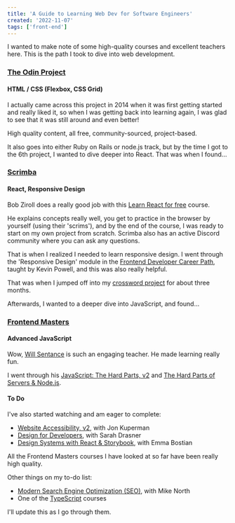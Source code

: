 ```yaml
---
title: 'A Guide to Learning Web Dev for Software Engineers'
created: '2022-11-07'
tags: ['front-end']
---
```


I wanted to make note of some high-quality courses and excellent teachers here.
This is the path I took to dive into web development.

### [The Odin Project](https://www.theodinproject.com/)
#### HTML / CSS (Flexbox, CSS Grid)

I actually came across this project in 2014 when it was first getting started and really liked it, so when I was getting back into learning again, I was glad to see that it was still around and even better! 

High quality content, all free, community-sourced, project-based.

It also goes into either Ruby on Rails or node.js track, but by the time I got to the 6th project, I wanted to dive deeper into React. That was when I found...

### [Scrimba](https://scrimba.com/)
#### React, Responsive Design

Bob Ziroll does a really good job with this [Learn React for free](https://scrimba.com/learn/learnreact) course. 

He explains concepts really well, you get to practice in the browser by yourself (using their 'scrims'), and by the end of the course, I was ready to start on my own project from scratch. Scrimba also has an active Discord community where you can ask any questions.

That is when I realized I needed to learn responsive design. I went through the 'Responsive Design' module in the [Frontend Developer Career Path](https://scrimba.com/learn/frontend), taught by Kevin Powell, and this was also really helpful. 

That was when I jumped off into my <a href="/#project_crossword">crossword project</a> for about three months.

Afterwards, I wanted to a deeper dive into JavaScript, and found... 

### [Frontend Masters](https://frontendmasters.com/)
#### Advanced JavaScript

Wow, [Will Sentance](https://frontendmasters.com/teachers/will-sentance/) is such an engaging teacher. He made learning really fun. 

I went through his [JavaScript: The Hard Parts, v2](https://frontendmasters.com/courses/javascript-hard-parts-v2/) and [The Hard Parts of Servers & Node.js](https://frontendmasters.com/courses/servers-node-js/). 

#### To Do

I've also started watching and am eager to complete:

* [Website Accessibility, v2](https://frontendmasters.com/courses/accessibility-v2/), with Jon Kuperman
* [Design for Developers](https://frontendmasters.com/courses/design-for-developers/), with Sarah Drasner
* [Design Systems with React & Storybook](https://frontendmasters.com/courses/design-systems/), with Emma Bostian

All the Frontend Masters courses I have looked at so far have been really high quality. 

Other things on my to-do list:
* [Modern Search Engine Optimization (SEO)](https://frontendmasters.com/courses/modern-seo/), with Mike North
* One of the [TypeScript](https://frontendmasters.com/courses/?q=typescript) courses

I'll update this as I go through them.
